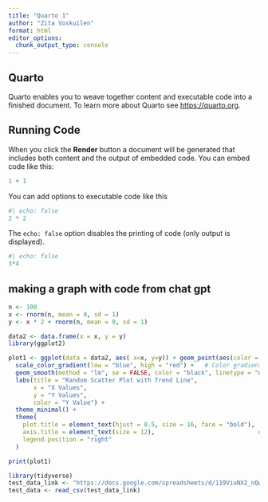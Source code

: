 ```yaml
---
title: "Quarto 1"
author: "Zita Voskuilen"
format: html
editor_options: 
  chunk_output_type: console
---
```


## Quarto

Quarto enables you to weave together content and executable code into a finished document. To learn more about Quarto see <https://quarto.org>.

## Running Code

When you click the **Render** button a document will be generated that includes both content and the output of embedded code. You can embed code like this:

```r
1 + 1
```

You can add options to executable code like this

```r
#| echo: false
2 * 2
```

The `echo: false` option disables the printing of code (only output is displayed).

```r
#| echo: false
3*4
```

## making a graph with code from chat gpt

```r
n <- 100
x <- rnorm(n, mean = 0, sd = 1)
y <- x * 2 + rnorm(n, mean = 0, sd = 1)

data2 <- data.frame(x = x, y = y)
library(ggplot2)

plot1 <- ggplot(data = data2, aes( x=x, y=y)) + geom_point(aes(color = y), size = 3, alpha = 0.7) +  # Scatter plot points
  scale_color_gradient(low = "blue", high = "red") +   # Color gradient from blue to red
  geom_smooth(method = "lm", se = FALSE, color = "black", linetype = "dashed") + # Add trend line
  labs(title = "Random Scatter Plot with Trend Line",
       x = "X Values",
       y = "Y Values",
       color = "Y Value") +
  theme_minimal() +
  theme(
    plot.title = element_text(hjust = 0.5, size = 16, face = "bold"),  # Center and style the title
    axis.title = element_text(size = 12),                             # Style axis titles
    legend.position = "right"  
  ) 

print(plot1)
```

```r

library(tidyverse)
test_data_link <- "https://docs.google.com/spreadsheets/d/119ViuNX2_nQwzfIqQYheSEBme98ny8dvZ3hB5MOjMg4/pub?gid=138296846&single=true&output=csv"
test_data <- read_csv(test_data_link)


```
